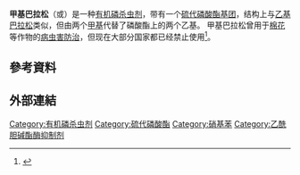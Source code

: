 {{Chembox
| ImageFile = Parathion-methyl.svg
| ImageFile1 = Methyl-parathion-from-xtal-2005-3D-balls.png
| IUPACName = ''O'',''O''-Dimethyl-''O''-''p''-nitrophenylphosphorothioate
| OtherNames = Azophos, Methyl parathion, ''O'',''O''-Dimethyl ''O''-4-nitrophenyl phosphorothioate, ''O'',''O''-Dimethyl-''p''-nitrophenylthionophosphate
|Section1={{Chembox Identifiers
| CASNo = 298-00-0
| CASNo_Ref = {{cascite|correct|CAS}}
| UNII_Ref = {{fdacite|correct|FDA}}
| UNII = 41BCL2O91D
|  PubChem = 4130
|  ChemSpiderID = 3987
|  SMILES = COP(=S)(OC)Oc1ccc(cc1)[N+](=O)[O-]
|  InChI = 1/C8H10NO5PS/c1-12-15(16,13-2)14-8-5-3-7(4-6-8)9(10)11/h3-6H,1-2H3
|  InChIKey = RLBIQVVOMOPOHC-UHFFFAOYAW
|  StdInChI = 1S/C8H10NO5PS/c1-12-15(16,13-2)14-8-5-3-7(4-6-8)9(10)11/h3-6H,1-2H3
|  StdInChIKey = RLBIQVVOMOPOHC-UHFFFAOYSA-N
| RTECS = TG0175000
| UNNumber = 2783
| EC_number = 015-035-00-7
  }}
|Section2={{Chembox Properties
| Formula = (CH<sub>3</sub>O)<sub>2</sub>P(S)OC<sub>6</sub>H<sub>4</sub>NO<sub>2</sub>
| MolarMass = 263.2 g/mol
| Appearance = White to tan, crystalline solid or powder
| Odor = pungent, garlic-like
| Density = 1.36 g/mL (20°C)
| MeltingPtF = 99
| MeltingPt_ref =
| BoilingPtF = 289
| BoilingPt_ref =
| Solubility = 0.006% (25°C)
| VaporPressure = 0.00001 mmHg (20°C)
  }}
|Section3={{Chembox Hazards
| MainHazards = reactive with strong oxidizers and water
| FlashPt =
| AutoignitionPt =
| IDLH = N.D.
| REL = TWA 0.2 mg/m<sup>3</sup> [skin]
| PEL = none
| LD50 = 67 mg/kg (rat, dermal)<ref name=SN/><br/>10-25 mg/kg (male rat, oral)<ref name=PEL>{{Cite web |url = https://www.cdc.gov/niosh/pel88/298-00.html |title = Methyl Parathion |work = 1988 OSHA PEL Project Documentation |publisher = NIOSH |date = 28 September 2011 |accessdate = 2020-08-19 |archive-date = 2017-06-24 |archive-url = https://web.archive.org/web/20170624085621/https://www.cdc.gov/niosh/pel88/298-00.html |dead-url = no }}</ref><br/>24 mg/kg (female rat, oral)<ref name=PEL/>
  }}
}}

'''甲基巴拉松'''（{{lang-en|Parathion methyl}}或{{lang|en|methyl parathion}}）是一种[[有机磷|有机磷]][[杀虫剂|杀虫剂]]，带有一个[[硫代磷酸酯|硫代磷酸酯]][[基团|基团]]，结构上与[[乙基|乙基]][[巴拉松|巴拉松]]类似，但由两个[[甲基|甲基]]代替了磷酸酯上的两个乙基。
甲基巴拉松曾用于[[棉花|棉花]]等作物的[[病虫害防治|病虫害防治]]，但现在大部分国家都已经禁止使用<ref name=SN>{{Cite web|url = https://www.cdc.gov/niosh/docket/archive/pdfs/NIOSH-153-B/153B-B20-EID-OTR-skinnotation_Methyl%20parathion_25Oct2013.pdf|title = Skin notation profile: Methyl Parathion|date = |accessdate = |website = |publisher = NIOSH|last = |first = |archive-date = 2017-02-22|archive-url = https://web.archive.org/web/20170222132755/https://www.cdc.gov/niosh/docket/archive/pdfs/NIOSH-153-B/153B-B20-EID-OTR-skinnotation_Methyl%20parathion_25Oct2013.pdf|dead-url = no}}</ref>。

==參考資料==
{{reflist}}

==外部連結==
{{杀虫剂}}
<!--{{Acetylcholine metabolism and transport modulators}}-->
{{Authority control}}
[[Category:有机磷杀虫剂|Category:有机磷杀虫剂]]
[[Category:硫代磷酸酯|Category:硫代磷酸酯]]
[[Category:硝基苯|Category:硝基苯]]
[[Category:乙酰胆碱酯酶抑制剂|Category:乙酰胆碱酯酶抑制剂]]